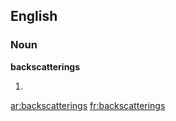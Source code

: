 ==English==

===Noun===
'''backscatterings'''

# {{plural of|[[backscattering]]}}

[[ar:backscatterings]]
[[fr:backscatterings]]
